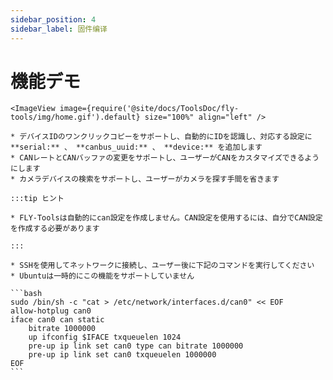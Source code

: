```yaml
---
sidebar_position: 4
sidebar_label: 固件编译
---
```


# 機能デモ

    <ImageView image={require('@site/docs/ToolsDoc/fly-tools/img/home.gif').default} size="100%" align="left" />

    * デバイスIDのワンクリックコピーをサポートし、自動的にIDを認識し、対応する設定に**serial:** 、 **canbus_uuid:** 、 **device:** を追加します
    * CANレートとCANバッファの変更をサポートし、ユーザーがCANをカスタマイズできるようにします
    * カメラデバイスの検索をサポートし、ユーザーがカメラを探す手間を省きます

    :::tip ヒント

    * FLY-Toolsは自動的にcan設定を作成しません。CAN設定を使用するには、自分でCAN設定を作成する必要があります

    :::

    * SSHを使用してネットワークに接続し、ユーザー後に下記のコマンドを実行してください
    * Ubuntuは一時的にこの機能をサポートしていません

    ```bash
    sudo /bin/sh -c "cat > /etc/network/interfaces.d/can0" << EOF
    allow-hotplug can0
    iface can0 can static
        bitrate 1000000
        up ifconfig $IFACE txqueuelen 1024
        pre-up ip link set can0 type can bitrate 1000000
        pre-up ip link set can0 txqueuelen 1000000
    EOF
    ```